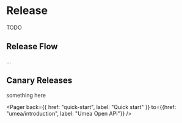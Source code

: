 # Release

<Callout>TODO</Callout>

## Release Flow

...

## Canary Releases

something here

<Pager 
  back={{ href: "quick-start", label: "Quick start" }}
  to={{href: "umea/introduction", label: "Umea Open API"}} 
/>
